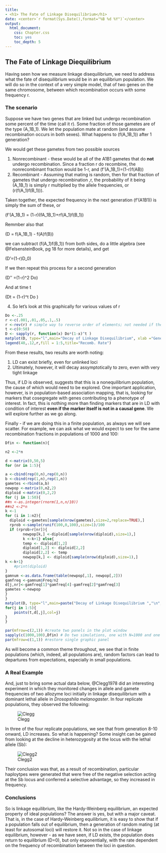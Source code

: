 ```yaml
---
title: 
- <h1> The Fate of Linkage Disequilibrium</h1>
date: <center>`r format(Sys.Date(),format="%B %d %Y")`</center>
output:
  html_document:
    css: Chapter.css
    toc: yes
    toc_depth: 5
---
```


## The Fate of Linkage Diequilibrium

Having seen how we measure linkage disequilibrium, we need to address what the fate of disequilibrium would be in an equilibrium population.  We will do so in the context of a very simple model, that of two genes on the same chromosome, between which recombination occurs with some frequency r.


### The scenario

Suppose we have two genes that are linked but undergo recombination some percent of the time (call it r).  Some fraction of those gametes are of the type \(A_1B_1\).    We let the population mate at random (and assume recombination occurs in both sexes).  What happens to \(f(A_1B_1)\) after 1 generation? 

We would get these gametes from two possible sources

1. Nonrecombinant -  these would be all of the A1B1 gametes that do **not** undergo recombination.  Since a fraction r do recombine, the nonrecombinant fraction would be 1-r, and  \(f'(A_1B_1)=(1-r)f(AB)\)
2. Recombinant - Assuming that mating is random, then for that fraction of gametes that undergo recombination ,r, the probability of it being \(A_1B_1\) is simply r multiplied by the allele frequencies, or \(r(f(A_1)f(B_1))\).

Taken together, the expected frequency in the next generation (f'(A1B1)) is simply the sum of these, or 

\(f'(A_1B_1) = (1-r)(fA_1B_1)+rf(A_1)f(B_1)\)

Remmber also that 

\(D = f(A_1B_1) - f(A)f(B)\)

we can  subtract \(f(A_1)f(B_1)\) from both sides, do a little algebra (see @FelsensteinBook, pg 18 for more details),  and get  


\(D'=(1-r)D_0\)

If we then repeat this process for a second generation

\(D'' =(1-r)^2 Do\)
 
  And at time t

\(Dt = (1-r)^t Do \)

4.  So let's look at this graphically for various values of r

```r
Do <-.25
r <-c(.001,.01,.05,.1,.5)
r <-rev(r) # simple way to reverse order of elements; not needed if they had been input from largest to smallest
t <-c(0:50)
D <- sapply(r, function(x) Do*(1-x)^t )
matplot(D, type="l",main="Decay of Linkage Disequilibrium", xlab ="Generation", ylab="D",lty=1)
legend(40,.12,r,fill = 1:5,title="Recomb. Rate")
```

From these results, two results are worth noting:

1.  LD can exist briefly, even for unlinked loci
2.  Ultimately, however, it will decay assymptotically to zero, even with very tight linkage

Thus, if LD is observed, suggests that this is a  nonequilibrium population, the cause of which would need to be explored.  One important application, however, is in population-based association mapping, that is, looking for markers that cosegregate with genes contributing to a phenotype of interest.  In fact, this is nothing more than finding markers that are in LD with condition of interest **even if the marker itself is not in a causal gene**.  We will explore further as we go along.

<!--Note also that throughout, we've been assuming we can count gametes; in real life that is not straightforward.  The problem is that, in the case of double heterozygotes (A1/A2; B1/B2) we cannot directly determine the **phase** of the markers - is the genotype, in gametic terms, (A1B1)/(A2B2) or (A1B2)/A2B1)?  There are numerous methods to address this problem and obtain robust estimates of D; one of these is described in [Supplemental Chapter 2]. This problem can also be addressed by genotyping parents and offspring - indeed much of the HapMap data we have been using are obtained from such samples, thus allowing more powerful estimation of D and more definitive association mapping from these data. -->

Finally - if we are doing this in a finite population, as always we will see scatter.  For example, we can ask what we would expect to see for the same recombination fractions in populations of 1000 and 100:

```r
Dfin <- function(n){

n2 <-2*n

d <-matrix(0,50,5)
for (nr in 1:5){

a <-cbind(rep(0,n),rep(0,n))
b <-cbind(rep(1,n),rep(1,n))
gametes <-rbind(a,b)
newpop <-matrix(0,n2,2)
diploid <-matrix(0,2,2)
for (j in 1:50){
##n <-as.integer(rnorm(1,n,n/10))
##n2 <-2*n
k <-1
for (i in 1:n2){ 
  diploid <-gametes[sample(nrow(gametes),size=2,replace=TRUE),]
  rprob <-sample(runif(100,0,100),size=1)/100
  if (rprob>r[nr]){
		newpop[k,] <-diploid[sample(nrow(diploid),size=1),]
		k <-k+1} else{
		temp <- diploid[1,2]
		diploid[1,2] <- diploid[2,2]
		diploid[2,2] <- temp 
		newpop[k,] <- diploid[sample(nrow(diploid),size=1),]
k <-k+1}
	#print(diploid)
}
gamnum <-as.data.frame(table(newpop[,1], newpop[,2]))
gamfreq <-gamnum$Freq/n2
d[j,nr]<-gamfreq[1]*gamfreq[4]-gamfreq[2]*gamfreq[3]
gametes <-newpop
}
}
matplot(D, type="l",main=paste("Decay of Linkage Disequilibrium ","\n", "n=",n,sep=""), xlab ="Generation", ylab="D",lty=1)
for(j in 1:5){
	points(t,d[,j],col=j)
}
}
```


```r
par(mfrow=c(2,1)) #create two panels in the plot window
sapply(c(1000,100),Dfin) # Do two simulations, one with N=1000 and one with N=100
par(mfrow=c(1,1)) #restore single graphic panel
```

As will become a common theme throughout, we see that in finite populations (which, indeed, all populations are), random factors can lead to departures from expectations, especially in small populations. 

### A Real Example

And, just to bring some actual data below, @Clegg1978 did an interesting experiment in which they monitored changes in allele and gamete frequencies of two allozyme loci initially in linkage disequilibrium with a dominant lethal allele in *Drosopshila melanogaster*. In four replicate populations, they observed the following:

![Clegg](../images/CleggLD.jpg)

In three of the four replicate populations, we see that from generation 8-10 onward, LD increases.  So what is happening?  Some insight can be gained from looking at the decline in heterozygosity at the locus with the lethal allele (Sb):

![Clegg2](../images/CleggLethal.jpg)

Their conclusion was that, as a result of recombination, particular haploytpes were generated that were free of the negative selection acting at the Sb locus and conferred a selective advantage, so they increased in frequency.



### Conclusions

So is linkage equilibrium, like the Hardy-Weinberg equilibrium, an expected property of ideal populations?  The answer is yes, but with a major caveat.  That is, in the case of Hardy-Weinberg equilibrium, it is easy to show that if a population falls out of equilibrium, then a generation of random mating (at least for autosomal loci) will restore it.  Not so in the case of linkage equilibrium, however - as we have seen, if LD exists, the population does return to equilibrium (D=0), but only exponentially, with the rate dependent on the frequency of recombination between the loci in question.

